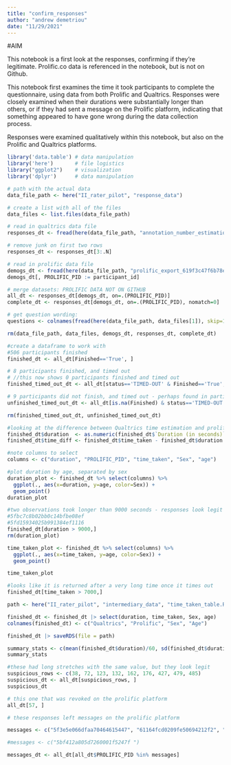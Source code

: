 ```yaml
---
title: "confirm_responses"
author: "andrew demetriou"
date: "11/29/2021"
---
```


#AIM

This notebook is a first look at the responses, confirming if they're legitimate.
Prolific.co data is referenced in the notebook, but is not on Github. 

This notebook first examines the time it took participants to complete the questionnaire, using data from both Prolific and Qualtrics. Responses were closely examined when their durations were substantially longer than others, or if they had sent a message on the Prolific platform, indicating that something appeared to have gone wrong during the data collection process. 

Responses were examined qualitatively within this notebook, but also on the Prolific and Qualtrics platforms. 

```r
library('data.table') # data manipulation
library('here')       # file logistics
library("ggplot2")    # visualization
library('dplyr')      # data manipulation
```

```r
# path with the actual data
data_file_path <- here("II_rater_pilot", "response_data")

# create a list with all of the files
data_files <- list.files(data_file_path)

# read in qualtrics data file
responses_dt <- fread(here(data_file_path, "annotation_number_estimation _2.2_November 28, 2021_07.51.csv"))

# remove junk on first two rows
responses_dt <- responses_dt[3:.N]

# read in prolific data file
demogs_dt <- fread(here(data_file_path, "prolific_export_619f3c47f6b78ee67274583e.csv"))
demogs_dt[, PROLIFIC_PID := participant_id]

# merge datasets: PROLIFIC DATA NOT ON GITHUB
all_dt <- responses_dt[demogs_dt, on=.(PROLIFIC_PID)]
complete_dt <- responses_dt[demogs_dt, on=.(PROLIFIC_PID), nomatch=0]

# get question wording:
questions <- colnames(fread(here(data_file_path, data_files[1]), skip=1))

rm(data_file_path, data_files, demogs_dt, responses_dt, complete_dt)
```

```r
#create a dataframe to work with
#506 participants finished
finished_dt <- all_dt[Finished=='True', ]

# 8 participants finished, and timed out
# //this now shows 0 participants finished and timed out
finished_timed_out_dt <- all_dt[status=='TIMED-OUT' & Finished=='True', ]

# 9 participants did not finish, and timed out - perhaps found in partial responses
unfinished_timed_out_dt <- all_dt[is.na(Finished) & status=='TIMED-OUT', ]

rm(finished_timed_out_dt, unfinished_timed_out_dt)
```

```r
#looking at the difference between Qualtrics time estimation and prolific
finished_dt$duration  <- as.numeric(finished_dt$`Duration (in seconds)`) 
finished_dt$time_diff <- finished_dt$time_taken - finished_dt$duration

#note columns to select
columns <- c("duration", "PROLIFIC_PID", "time_taken", "Sex", "age")

#plot duration by age, separated by sex
duration_plot <- finished_dt %>% select(columns) %>%
  ggplot(., aes(x=duration, y=age, color=Sex)) +
  geom_point()
duration_plot
```


```r
#two observations took longer than 9000 seconds - responses look legit
#5fbc7c8b02bb0c14bfbe08ef
#5fd15934025b991384ef1116
finished_dt[duration > 9000,]
rm(duration_plot)
```

```r
time_taken_plot <- finished_dt %>% select(columns) %>%
  ggplot(., aes(x=time_taken, y=age, color=Sex)) +
  geom_point()

time_taken_plot
```

```r
#looks like it is returned after a very long time once it times out
finished_dt[time_taken > 7000,]

path <- here("II_rater_pilot", "intermediary_data", "time_taken_table.RDS")

finished_dt <- finished_dt |> select(duration, time_taken, Sex, age) 
colnames(finished_dt) <- c("Qualtrics", "Prolific", "Sex", "Age")

finished_dt |> saveRDS(file = path)
```

```r
summary_stats <- c(mean(finished_dt$duration)/60, sd(finished_dt$duration)/60)
summary_stats
```


```r
#these had long stretches with the same value, but they look legit
suspicious_rows <- c(38, 72, 123, 132, 162, 176, 427, 479, 485)
suspicious_dt <- all_dt[suspicious_rows, ]
suspicious_dt

# this one that was revoked on the prolific platform
all_dt[57, ]
```


```r
# these responses left messages on the prolific platform

messages <- c("5f3e5e066dfaa70464615447", "61164fcd0209fe50694212f2", "55bb74f1fdf99b1519ef4762", "5fd15934025b991384ef1116", "5bf412a805d7260001f5247f", "5de7c6d448241d73d36ceaef", "5c6f1e080b99a000018cc53b", "5dde21012a30acd8ada645ec", "6158591c0aface73c971cd2b", "614ee4836d0150e0a1865e6e", "6155b46b4b82aa7811ffaabd")

#messages <- c("5bf412a805d7260001f5247f ")

messages_dt <- all_dt[all_dt$PROLIFIC_PID %in% messages]
```
